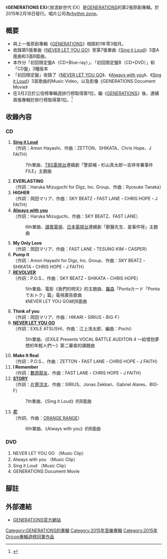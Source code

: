 
{{Infobox Album
| Name = GENERATIONS EX
| Cover = Generations EX cover.jpg
| Artist = [[GENERATIONS_from_EXILE_TRIBE|GENERATIONS]]
| Type = 專輯
| Released = 2015年2月18日
| Recorded = 2014年－2015年
| Genre = [[J-POP|J-POP]]
| Length = 
| Label = [[rhythm_zone|rhythm zone]]
| Producer = 
| Certification  = * 金（[[日本唱片協會|日本唱片協會]]）
| Chart position = * 週間最高排名第1位<small>（[[Oricon公信榜|Oricon]]）</small> 
* 2015上半年度年排名第26名
* 2015年度年榜第42名（Oricon）
| Reviews = 
| Last album            = [[GENERATIONS_(GENERATIONS專輯)|GENERATIONS]]<br />2013年
| This album            = '''GENERATIONS EX'''<br />2015年
| Next album            = [[SPEEDSTER|SPEEDSTER]]<br />2016年
| Misc           = {{Singles
 | Name          = GENERATIONS EX
 | Type          = 錄音室專輯
 | Single 1      = [[NEVER_LET_YOU_GO|NEVER LET YOU GO]]
 | Single 1 date = 2014年4月23日
 | Single 2      = [[Always_with_you|Always with you]]
 | Single 2 date = 2014年9月3日
 | Single 3      = [[Sing_it_Loud|Sing it Loud]]
 | Single 3 date = 2015年1月28日
}}
}}
《'''GENERATIONS EX'''》（放浪新世代 EX）是[[GENERATIONS_from_EXILE_TRIBE|GENERATIONS]]的第2張原創專輯。於2015年2月18日發行。唱片公司為[[rhythm_zone|rhythm zone]]。

== 概要 ==
* 與上一張原創專輯《[[GENERATIONS_(GENERATIONS專輯)|GENERATIONS]]》相距約1年零3個月。
* 收錄第5張單曲《[[NEVER_LET_YOU_GO|NEVER LET YOU GO]]》至第7張單曲《[[Sing_it_Loud|Sing it Loud]]》3首A面曲和3首B面曲。
* 本作分「初回限定盤A（CD+Blue-ray）」、「初回限定盤B（CD+DVD）」和「CD盤」3種版本
* 「初回限定盤」收錄了《[[NEVER_LET_YOU_GO|NEVER LET YOU GO]]》、《[[Always_with_you|Always with you]]》、《[[Sing_it_Loud|Sing it Loud]]》3首歌曲的Music Video，以及影像《GENERATIONS Document Movie》
* 在3月2日於公信榜專輯週排行榜取得第1位，繼《[[GENERATIONS_(GENERATIONS專輯)|GENERATIONS]]》後，連續兩張專輯於排行榜取得第1位。<ref>{{cite web|title=【オリコン】GENERATIONS、アルバム2作連続1位|2=|url=http://www.oricon.co.jp/news/2049026/full/|publisher=[[Oricon|Oricon]]|date=2015-02-24|accessdate=2015-02-27|language=ja|archive-date=2015-02-25|archive-url=https://web.archive.org/web/20150225000801/http://www.oricon.co.jp/news/2049026/full/|dead-url=no}}</ref>

==收錄內容==
===CD===
#'''[[Sing_it_Loud|Sing it Loud]]'''<br/>（作詞：Amon Hayashi、作曲：ZETTON、SHIKATA、Chris Hope、J FAITH）
#:7th單曲、[[TBS電視台|TBS電視台]]連續劇「警部補・杉山真太郎〜吉祥寺署事件FILE」主題曲
#'''EVERLASTING'''<br/>（作詞：Haruka Mizuguchi for Digz, Inc. Group、作曲：Ryosuke Tanaka）
#'''HIGHER'''<br/>（作詞：岡田マリア、作曲：SKY BEATZ・FAST LANE・CHRIS HOPE・J FAITH）
#'''[[Always_with_you|Always with you]]'''<br/>（作詞：Haruka Mizuguchi、作曲：SKY BEATZ、FAST LANE）
#:6th單曲、[[讀賣電視|讀賣電視]]、[[日本電視台|日本電視台]]連續劇「獸醫先生、是事件呀」主題曲
#'''My Only Love'''<br/>（作詞：岡田マリア、作曲：FAST LANE・TESUNG KIM・CASPER）
#'''Pump It'''<br/>（作詞：Amon Hayashi for Digz, Inc. Group、作曲：SKY BEATZ・SHIKATA・CHRIS HOPE・J FAITH）
#'''[[NEVER_LET_YOU_GO|REVOLVER]]'''<br/>（作詞：P.O.S.、作曲：SKY BEATZ・SHIKATA・CHRIS HOPE）
#:5th單曲、電影《我們的明天》的主題曲、[[羅森_(便利店)|羅森]]「Pontaカード「Pontaでおトク」篇」電視廣告歌曲
#:《NEVER LET YOU GO》的B面曲
#'''Think of you'''<br/>（作詞：岡田マリア、作曲：HIKARI・SIRIUS・BIG-F）
#'''[[NEVER_LET_YOU_GO|NEVER LET YOU GO]]'''<br/>（作詞：EXILE ATSUSHI、作曲：江上浩太郎、編曲：Pochi）
#:5th單曲、《EXILE Presents VOCAL BATTLE AUDITON 4 〜給懷抱夢想的年輕人們〜》第二審查的課題曲
#'''Make It Real'''<br/>（作詞：P.O.S.、作曲：ZETTON・FAST LANE・CHRIS HOPE・J FAITH）
#'''I Remember'''<br/>（作詞：[[數原龍友|數原龍友]]、作曲：FAST LANE・CHRIS HOPE・J FAITH）
#'''[[Sing_it_Loud|STORY]]'''<br/>（作詞：[[片寄涼太|片寄涼太]]、作曲：SIRIUS、Jonas Zekkari、Gabriel Alares、BIG-F）
#:7th單曲、《Sing it Loud》的B面曲
#'''[[Always_with_you|花]]'''<br/>（作詞、作曲：[[ORANGE_RANGE|ORANGE RANGE]]）
#:6th單曲、《Always with you》的B面曲


===DVD===
# NEVER LET YOU GO （Music Clip）
# Always with you （Music Clip）
# Sing it Loud （Music Clip）
# GENERATIONS Document Movie


==腳註==
{{Reflist}}


== 外部連結 ==
*[https://web.archive.org/web/20150324035128/http://generations-ldh.jp/disc/ GENERATIONS官方網站]

{{GENERATIONS from EXILE TRIBE}}
{{Oricon專輯週榜冠軍 (2015年)|2015年3月2日}}


{{DEFAULTSORT:GENERATIONS EX}}
[[Category:GENERATIONS的專輯|Category:GENERATIONS的專輯]]
[[Category:2015年音樂專輯|Category:2015年音樂專輯]]
[[Category:2015年Oricon專輯週榜冠軍作品|Category:2015年Oricon專輯週榜冠軍作品]]